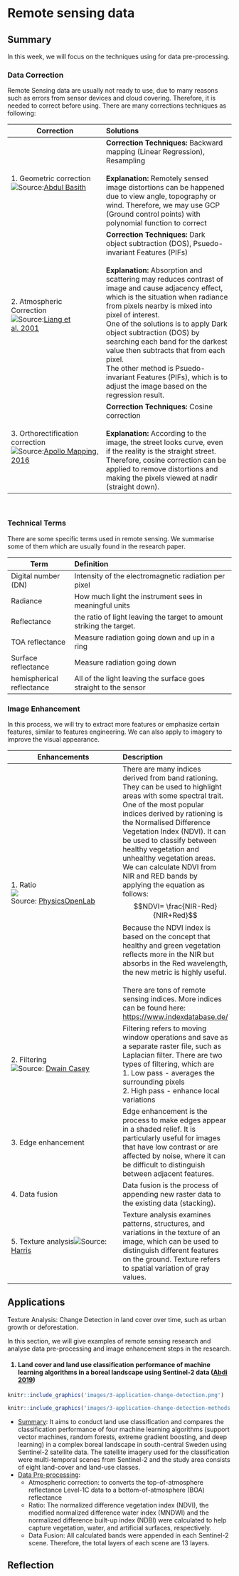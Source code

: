 # Remote sensing data

## Summary

In this week, we will focus on the techniques using for data pre-processing.

### Data Correction
Remote Sensing data are usually not ready to use, due to many reasons such as errors from sensor devices and cloud covering. Therefore, it is needed to correct before using. There are many corrections techniques as following:

Correction|Solutions
------|:-------
1. Geometric correction<br>![](images/3 - Geometric correction.png)Source:[Abdul Basith](https://www.researchgate.net/publication/320710942_LANDSLIDE_SUSCEPTIBILITY_MODELLING_UNDER_ENVIRONMENTAL_CHANGES_A_CASE_STUDY_OF_CAMERON_HIGHLANDS_MALAYSIA/figures?lo=1)|**Correction Techniques:** Backward mapping (Linear Regression), Resampling <br><br> **Explanation:** Remotely sensed image distortions can be happened due to view angle, topography or wind. Therefore, we may use GCP (Ground control points) with polynomial function to correct
2. Atmospheric Correction<br>![](images/3 - Atmospheric Correction.png)Source:[Liang et al. 2001](https://www.researchgate.net/publication/3202775_Atmospheric_correction_of_Landsat_ETM_land_surface_imagery_I_Methods/figures?lo=1)|**Correction Techniques:** Dark object subtraction (DOS), Psuedo-invariant Features (PIFs)<br><br> **Explanation:** Absorption and scattering may reduces contrast of image and cause adjacency effect, which is the situation when radiance from pixels nearby is mixed into pixel of interest. <br>One of the solutions is to apply Dark object subtraction (DOS) by searching each band for the darkest value then subtracts that from each pixel.<br> The other method is Psuedo-invariant Features (PIFs), which is to adjust the image based on the regression result.
3. Orthorectification correction<br>![](images/3 - Orthorectification correction.png)Source:[Apollo Mapping, 2016](https://apollomapping.com/blog/g-faq-orthorectification-part)|**Correction Techniques:** Cosine correction <br><br>**Explanation:** According to the image, the street looks curve, even if the reality is the straight street. Therefore, cosine correction can be applied to remove distortions and making the pixels viewed at nadir (straight down).
<br>

### Technical Terms
There are some specific terms used in remote sensing. We summarise some of them which are usually found in the research paper.

Term|Definition
----|:---------
Digital number (DN)|Intensity of the electromagnetic radiation per pixel
Radiance|How much light the instrument sees in meaningful units
Reflectance|the ratio of light leaving the target to amount striking the target.
TOA reflectance|Measure radiation going down and up in a ring
Surface reflectance|Measure radiation going down
hemispherical reflectance|All of the light leaving the surface goes straight to the sensor

### Image Enhancement
In this process, we will try to extract more features or emphasize certain features, similar to features engineering. We can also apply to imagery to improve the visual appearance.
<!--
<h4>**1. Ratio**</h4>
There are many indices derived from band rationing. They can be used to highlight areas with some spectral trait. One of the most popular indices derived by rationing is the Normalised Difference Vegetation Index (NDVI). It can be used to classify between healthy vegetation and unhealthy vegetation areas. We can calculate NDVI from NIR and RED bands by applying the equation as follows:

$$NDVI= \frac{NIR-Red}{NIR+Red}$$
Because the NDVI index is based on the concept that healthy and green vegetation reflects more in the NIR but absorbs in the Red wavelength, the new metric is highly useful. The meaning of each band before combining is also provided in the figure below:

```r
knitr::include_graphics('images/3-NDVI-trait.png') 
```

There are many other indices that we can extract by using rationing techniques. We gave an example of some indices which might be useful.

```r
knitr::include_graphics('images/3-ratio_metrics.png') 
```

There are tons of remote sensing indices. More indices can be found here: [https://www.indexdatabase.de/](https://www.indexdatabase.de/)

<h4>**2. Filtering**</h4>
It refers to moving window operations and save as a separate raster file, such as Laplacian filter. There are two types of filtering, which are

+ Low pass - averages the surrounding pixels

+ High pass - enhance local variations

```r
knitr::include_graphics('images/3-filtering.png') 
```

<h4>**3. Edge enhancement**</h4>
Edge enhancement is the process to make edges appear in a shaded relief.
-->

Enhancements|Description
----------|:---------
1. Ratio<br>![](images/3-ratio_metrics.png)<br>Source: [PhysicsOpenLab](https://physicsopenlab.org/2017/01/30/ndvi-index/)|There are many indices derived from band rationing. They can be used to highlight areas with some spectral trait. One of the most popular indices derived by rationing is the Normalised Difference Vegetation Index (NDVI). It can be used to classify between healthy vegetation and unhealthy vegetation areas. We can calculate NDVI from NIR and RED bands by applying the equation as follows: $$NDVI= \frac{NIR-Red}{NIR+Red}$$ Because the NDVI index is based on the concept that healthy and green vegetation reflects more in the NIR but absorbs in the Red wavelength, the new metric is highly useful.<br><br>There are tons of remote sensing indices. More indices can be found here: [https://www.indexdatabase.de/](https://www.indexdatabase.de/)
2. Filtering<br>![](images/3-filtering.png)Source: [Dwain Casey](https://slideplayer.com/slide/10752709/)|Filtering refers to moving window operations and save as a separate raster file, such as Laplacian filter. There are two types of filtering, which are <br>1. Low pass - averages the surrounding pixels <br>2. High pass - enhance local variations
3. Edge enhancement<br>|Edge enhancement is the process to make edges appear in a shaded relief. It is particularly useful for images that have low contrast or are affected by noise, where it can be difficult to distinguish between adjacent features.
4. Data fusion|Data fusion is the process of appending new raster data to the existing data (stacking).
5. Texture analysis![](images/3-texture_analysis.gif)Source: [Harris](https://www.l3harrisgeospatial.com/docs/backgroundtexturemetrics.html)|Texture analysis examines patterns, structures, and variations in the texture of an image, which can be used to distinguish different features on the ground. Texture refers to spatial variation of gray values.


## Applications

Texture Analysis: Change Detection in land cover over time, such as urban growth or deforestation.

In this section, we will give examples of remote sensing research and analyse data pre-processing and image enhancement steps in the research.

<h4>1. Land cover and land use classification performance of machine learning algorithms in a boreal landscape using Sentinel-2 data
([Abdi 2019](https://www.tandfonline.com/doi/epdf/10.1080/15481603.2019.1650447?needAccess=true&role=button))</h4>

```r
knitr::include_graphics('images/3-application-change-detection.png') 
```
```r
knitr::include_graphics('images/3-application-change-detection-methods.png') 
```

+ <u>Summary</u>: It aims to conduct land use classification and compares the classification performance of four machine learning algorithms (support vector machines, random forests, extreme gradient boosting, and deep learning) in a complex boreal landscape in south-central Sweden using Sentinel-2 satellite data. The satellite imagery used for the classification were multi-temporal scenes from Sentinel-2 and the study area consists of eight land-cover and land-use classes.
+ <u>Data Pre-processing</u>:
  + Atmospheric correction: to converts the top-of-atmosphere reflectance Level-1C data to a bottom-of-atmosphere (BOA) reflectance
  + Ratio: The normalized difference vegetation index (NDVI), the modified normalized difference water index (MNDWI)  and the normalized difference built-up index (NDBI) were calculated to help capture vegetation, water, and artificial surfaces, respectively.
  + Data Fusion: All calculated bands were appended in each Sentinel-2 scene. Therefore, the total layers of each scene are 13 layers.
  
<!-- <h4>2. Building Classification</h4> -->

<!-- [TODO] -->


## Reflection